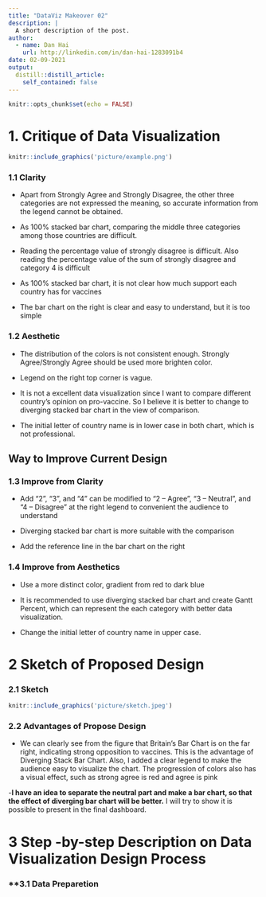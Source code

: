 ```yaml
---
title: "DataViz Makeover 02"
description: |
  A short description of the post.
author:
  - name: Dan Hai
    url: http://linkedin.com/in/dan-hai-1283091b4
date: 02-09-2021
output:
  distill::distill_article:
    self_contained: false
---
```



```r
knitr::opts_chunk$set(echo = FALSE)
```

#  **1.	Critique of Data Visualization**
```r
knitr::include_graphics('picture/example.png')
```

### **1.1 Clarity**
- Apart from Strongly Agree and Strongly Disagree, the other three categories are not expressed the meaning, so accurate information from the legend cannot be obtained.

- As 100% stacked bar chart, comparing the middle three categories among those countries are difficult.

- Reading the percentage value of strongly disagree is difficult. Also reading the percentage value of the sum of strongly disagree and category 4 is difficult

- As 100% stacked bar chart, it is not clear how much support each country has for vaccines

- The bar chart on the right is clear and easy to understand, but it is too simple

### **1.2 Aesthetic**

- The distribution of the colors is not consistent enough. Strongly Agree/Strongly Agree should be used more brighten color.

- Legend on the right top corner is vague.

- It is not a excellent data visualization since I want to compare different country's opinion on pro-vaccine. So I believe it is better to change to diverging stacked bar chart in the view of comparison.

- The initial letter of country name is in lower case in both chart, which is not professional.

##	Way to Improve Current Design

### **1.3 Improve from Clarity**

- Add “2”, “3”, and “4” can be modified to “2 – Agree”, “3 – Neutral”, and “4 – Disagree” at the right legend to convenient the audience to understand

- Diverging stacked bar chart is more suitable with the comparison

- Add the reference line in the bar chart on the right

### **1.4 Improve from Aesthetics**

- Use a more distinct color, gradient from red to dark blue

- It is recommended to use diverging stacked bar chart and create Gantt Percent, which can represent the each category with better data visualization.

- Change the initial letter of country name in upper case.

#  **2 Sketch of Proposed Design** 

###  **2.1 Sketch**
```r
knitr::include_graphics('picture/sketch.jpeg')
```
###  **2.2 Advantages of Propose Design**

- We can clearly see from the figure that Britain's Bar Chart is on the far right, indicating strong opposition to vaccines. This is the advantage of Diverging Stack Bar Chart. Also, I added a clear legend to make the audience easy to visualize the chart. The progression of colors also has a visual effect, such as strong agree is red and agree is pink


-__I have an idea to separate the neutral part and make a bar chart, so that the effect of diverging bar chart will be better.__ I will try to show it is possible to present in the final dashboard.


#  **3 Step -by-step Description on Data Visualization Design Process**

### **3.1 Data Preparetion

